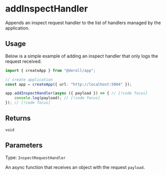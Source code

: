 # addInspectHandler

Appends an inspect request handler to the list of handlers managed by the application.

## Usage

Below is a simple example of adding an inspect handler that only logs the request received.

```ts twoslash
import { createApp } from "@deroll/app";

// create application
const app = createApp({ url: "http://localhost:5004" });

app.addInspectHandler(async ({ payload }) => { // [!code focus]
    console.log(payload); // [!code focus]
}); // [!code focus]
```

## Returns

`void`

## Parameters

Type: `InspectRequestHandler`

An async function that receives an object with the request `payload`.
